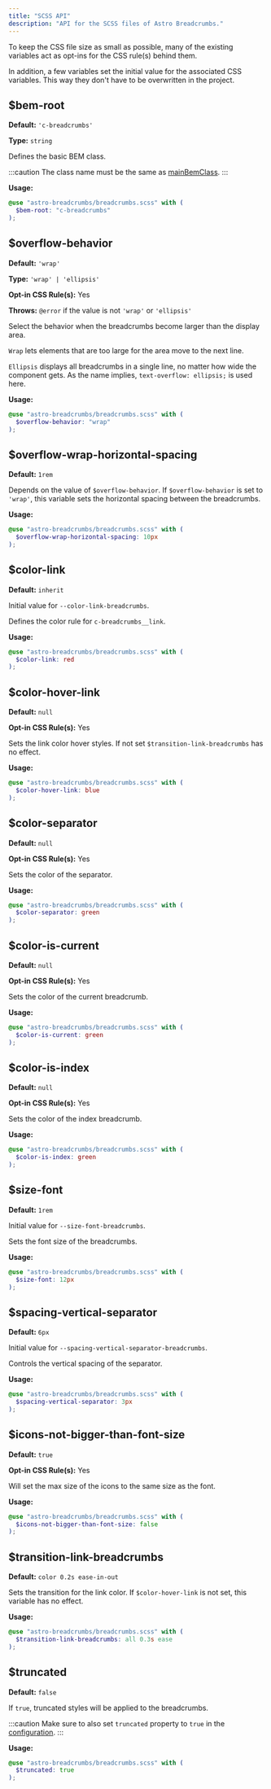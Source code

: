 ```yaml
---
title: "SCSS API"
description: "API for the SCSS files of Astro Breadcrumbs."
---
```


To keep the CSS file size as small as possible, many of the existing variables act as opt-ins for the CSS rule(s) behind them.

In addition, a few variables set the initial value for the associated CSS variables. This way they don't have to be overwritten in the project.

## $bem-root

**Default:** `'c-breadcrumbs'`

**Type:** `string`

Defines the basic BEM class.

:::caution
The class name must be the same as [mainBemClass](/configuration/properties/#mainbemclass).
:::

**Usage:**

```scss
@use "astro-breadcrumbs/breadcrumbs.scss" with (
  $bem-root: "c-breadcrumbs"
);
```

## $overflow-behavior

**Default:** `'wrap'`

**Type:** `'wrap' | 'ellipsis'`

**Opt-in CSS Rule(s):** Yes

**Throws:** `@error` if the value is not `'wrap'` or `'ellipsis'`

Select the behavior when the breadcrumbs become larger than the display area.

`Wrap` lets elements that are too large for the area move to the next line.

`Ellipsis` displays all breadcrumbs in a single line, no matter how wide the component gets. As the name implies, `text-overflow: ellipsis;` is used here.

**Usage:**

```scss
@use "astro-breadcrumbs/breadcrumbs.scss" with (
  $overflow-behavior: "wrap"
);
```

## $overflow-wrap-horizontal-spacing

**Default:** `1rem`

Depends on the value of `$overflow-behavior`. If `$overflow-behavior` is set to `'wrap'`, this variable sets the horizontal spacing between the breadcrumbs.

**Usage:**

```scss
@use "astro-breadcrumbs/breadcrumbs.scss" with (
  $overflow-wrap-horizontal-spacing: 10px
);
```

## $color-link

**Default:** `inherit`

Initial value for `--color-link-breadcrumbs`.

Defines the color rule for `c-breadcrumbs__link`.

**Usage:**

```scss
@use "astro-breadcrumbs/breadcrumbs.scss" with (
  $color-link: red
);
```

## $color-hover-link

**Default:** `null`

**Opt-in CSS Rule(s):** Yes

Sets the link color hover styles. If not set `$transition-link-breadcrumbs` has no effect.

**Usage:**

```scss
@use "astro-breadcrumbs/breadcrumbs.scss" with (
  $color-hover-link: blue
);
```

## $color-separator

**Default:** `null`

**Opt-in CSS Rule(s):** Yes

Sets the color of the separator.

**Usage:**

```scss
@use "astro-breadcrumbs/breadcrumbs.scss" with (
  $color-separator: green
);
```

## $color-is-current

**Default:** `null`

**Opt-in CSS Rule(s):** Yes

Sets the color of the current breadcrumb.

**Usage:**

```scss
@use "astro-breadcrumbs/breadcrumbs.scss" with (
  $color-is-current: green
);
```

## $color-is-index

**Default:** `null`

**Opt-in CSS Rule(s):** Yes

Sets the color of the index breadcrumb.

**Usage:**

```scss
@use "astro-breadcrumbs/breadcrumbs.scss" with (
  $color-is-index: green
);
```

## $size-font

**Default:** `1rem`

Initial value for `--size-font-breadcrumbs`.

Sets the font size of the breadcrumbs.

**Usage:**

```scss
@use "astro-breadcrumbs/breadcrumbs.scss" with (
  $size-font: 12px
);
```

## $spacing-vertical-separator

**Default:** `6px`

Initial value for `--spacing-vertical-separator-breadcrumbs`.

Controls the vertical spacing of the separator.

**Usage:**

```scss
@use "astro-breadcrumbs/breadcrumbs.scss" with (
  $spacing-vertical-separator: 3px
);
```

## $icons-not-bigger-than-font-size

**Default:** `true`

**Opt-in CSS Rule(s):** Yes

Will set the max size of the icons to the same size as the font.

**Usage:**

```scss
@use "astro-breadcrumbs/breadcrumbs.scss" with (
  $icons-not-bigger-than-font-size: false
);
```

## $transition-link-breadcrumbs

**Default:** `color 0.2s ease-in-out`

Sets the transition for the link color. If `$color-hover-link` is not set, this variable has no effect.

**Usage:**

```scss
@use "astro-breadcrumbs/breadcrumbs.scss" with (
  $transition-link-breadcrumbs: all 0.3s ease
);
```

## $truncated

**Default:** `false`

If `true`, truncated styles will be applied to the breadcrumbs.

:::caution
Make sure to also set `truncated` property to `true` in the [configuration](/configuration/properties/#truncated).
:::

**Usage:**

```scss
@use "astro-breadcrumbs/breadcrumbs.scss" with (
  $truncated: true
);
```
